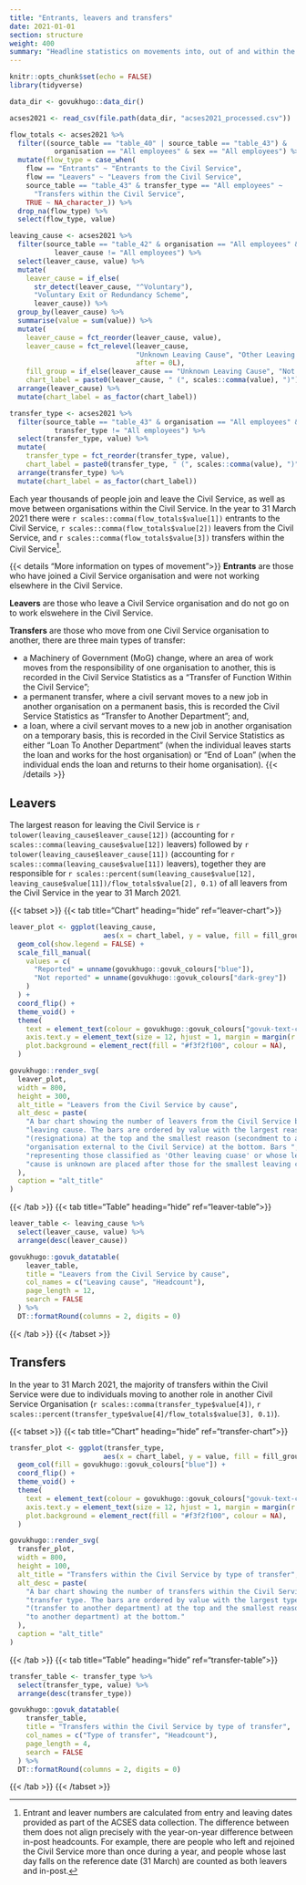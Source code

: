 ```yaml
---
title: "Entrants, leavers and transfers"
date: 2021-01-01
section: structure
weight: 400
summary: "Headline statistics on movements into, out of and within the Civil Service"
---
```


```r
knitr::opts_chunk$set(echo = FALSE)
library(tidyverse)

data_dir <- govukhugo::data_dir()

acses2021 <- read_csv(file.path(data_dir, "acses2021_processed.csv"))

flow_totals <- acses2021 %>%
  filter((source_table == "table_40" | source_table == "table_43") & 
           organisation == "All employees" & sex == "All employees") %>%
  mutate(flow_type = case_when(
    flow == "Entrants" ~ "Entrants to the Civil Service",
    flow == "Leavers" ~ "Leavers from the Civil Service",
    source_table == "table_43" & transfer_type == "All employees" ~ 
      "Transfers within the Civil Service",
    TRUE ~ NA_character_)) %>%
  drop_na(flow_type) %>%
  select(flow_type, value)

leaving_cause <- acses2021 %>%
  filter(source_table == "table_42" & organisation == "All employees" & 
           leaver_cause != "All employees") %>%
  select(leaver_cause, value) %>%
  mutate(
    leaver_cause = if_else(
      str_detect(leaver_cause, "^Voluntary"),
      "Voluntary Exit or Redundancy Scheme",
      leaver_cause)) %>%
  group_by(leaver_cause) %>%
  summarise(value = sum(value)) %>%
  mutate(
    leaver_cause = fct_reorder(leaver_cause, value),
    leaver_cause = fct_relevel(leaver_cause, 
                               "Unknown Leaving Cause", "Other Leaving Cause",
                               after = 0L),
    fill_group = if_else(leaver_cause == "Unknown Leaving Cause", "Not reported", "Reported"),
    chart_label = paste0(leaver_cause, " (", scales::comma(value), ")")) %>%
  arrange(leaver_cause) %>%
  mutate(chart_label = as_factor(chart_label))

transfer_type <- acses2021 %>%
  filter(source_table == "table_43" & organisation == "All employees" & 
           transfer_type != "All employees") %>%
  select(transfer_type, value) %>%
  mutate(
    transfer_type = fct_reorder(transfer_type, value),
    chart_label = paste0(transfer_type, " (", scales::comma(value), ")")) %>%
  arrange(transfer_type) %>%
  mutate(chart_label = as_factor(chart_label))

```

Each year thousands of people join and leave the Civil Service, as well as move between organisations within the Civil Service. In the year to 31 March 2021 there were `r scales::comma(flow_totals$value[1])` entrants to the Civil Service, `r scales::comma(flow_totals$value[2])` leavers from the Civil Service, and `r scales::comma(flow_totals$value[3])` transfers within the Civil Service[^1].

{{< details "More information on types of movement">}}
**Entrants** are those who have joined a Civil Service organisation and were not working elsewhere in the Civil Service.

**Leavers** are those who leave a Civil Service organisation and do not go on to work elswehere in the Civil Service.

**Transfers** are those who move from one Civil Service organisation to another, there are three main types of transfer:

- a Machinery of Government (MoG) change, where an area of work moves from the responsibility of one organisation to another, this is recorded in the Civil Service Statistics as a "Transfer of Function Within the Civil Service";
- a permanent transfer, where a civil servant moves to a new job in another organisation on a permanent basis, this is recorded the Civil Service Statistics as "Transfer to Another Department"; and,
- a loan, where a civil servant moves to a new job in another organisation on a temporary basis, this is recorded in the Civil Service Statistics as either "Loan To Another Department" (when the individual leaves starts the loan and works for the host organisation) or "End of Loan" (when the individual ends the loan and returns to their home organisation).
{{< /details >}}

## Leavers
The largest reason for leaving the Civil Service is `r tolower(leaving_cause$leaver_cause[12])` (accounting for `r scales::comma(leaving_cause$value[12])` leavers) followed by `r tolower(leaving_cause$leaver_cause[11])` (accounting for `r scales::comma(leaving_cause$value[11])` leavers), together they are responsible for `r scales::percent(sum(leaving_cause$value[12], leaving_cause$value[11])/flow_totals$value[2], 0.1)` of all leavers from the Civil Service in the year to 31 March 2021.

::::{.govuk-grid-row .data-card}
:::{.govuk-grid-column-full-width .data-display}
{{< tabset >}}
{{< tab title="Chart" heading="hide" ref="leaver-chart">}}
```r

leaver_plot <- ggplot(leaving_cause,
                       aes(x = chart_label, y = value, fill = fill_group)) +
  geom_col(show.legend = FALSE) +
  scale_fill_manual(
    values = c(
      "Reported" = unname(govukhugo::govuk_colours["blue"]),
      "Not reported" = unname(govukhugo::govuk_colours["dark-grey"])
    )
  ) +
  coord_flip() +
  theme_void() +
  theme(
    text = element_text(colour = govukhugo::govuk_colours["govuk-text-colour"]),
    axis.text.y = element_text(size = 12, hjust = 1, margin = margin(r = 3)),
    plot.background = element_rect(fill = "#f3f2f100", colour = NA),
  )

govukhugo::render_svg(
  leaver_plot,
  width = 800,
  height = 300,
  alt_title = "Leavers from the Civil Service by cause",
  alt_desc = paste(
    "A bar chart showing the number of leavers from the Civil Service by",
    "leaving cause. The bars are ordered by value with the largest reason",
    "(resignationa) at the top and the smallest reason (secondment to an",
    "organisation external to the Civil Service) at the bottom. Bars ",
    "representing those classified as 'Other leaving cuase' or whose leaving",
    "cause is unknown are placed after those for the smallest leaving cause."
  ),
  caption = "alt_title"
)

```
{{< /tab >}}
{{< tab title="Table" heading="hide" ref="leaver-table">}}
```r

leaver_table <- leaving_cause %>%
  select(leaver_cause, value) %>%
  arrange(desc(leaver_cause))

govukhugo::govuk_datatable(
    leaver_table,
    title = "Leavers from the Civil Service by cause",
    col_names = c("Leaving cause", "Headcount"),
    page_length = 12,
    search = FALSE
  ) %>%
  DT::formatRound(columns = 2, digits = 0)
```
{{< /tab >}}
{{< /tabset >}}

:::
::::

## Transfers
In the year to 31 March 2021, the majority of transfers within the Civil Service were due to individuals moving to another role in another Civil Service Organisation (`r scales::comma(transfer_type$value[4])`, `r scales::percent(transfer_type$value[4]/flow_totals$value[3], 0.1)`).

::::{.govuk-grid-row .data-card}
:::{.govuk-grid-column-full-width .data-display}
{{< tabset >}}
{{< tab title="Chart" heading="hide" ref="transfer-chart">}}
```r

transfer_plot <- ggplot(transfer_type,
                       aes(x = chart_label, y = value, fill = fill_group)) +
  geom_col(fill = govukhugo::govuk_colours["blue"]) +
  coord_flip() +
  theme_void() +
  theme(
    text = element_text(colour = govukhugo::govuk_colours["govuk-text-colour"]),
    axis.text.y = element_text(size = 12, hjust = 1, margin = margin(r = 3)),
    plot.background = element_rect(fill = "#f3f2f100", colour = NA),
  )

govukhugo::render_svg(
  transfer_plot,
  width = 800,
  height = 100,
  alt_title = "Transfers within the Civil Service by type of transfer",
  alt_desc = paste(
    "A bar chart showing the number of transfers within the Civil Service by",
    "transfer type. The bars are ordered by value with the largest type",
    "(transfer to another department) at the top and the smallest reason (loan",
    "to another department) at the bottom."
  ),
  caption = "alt_title"
)

```
{{< /tab >}}
{{< tab title="Table" heading="hide" ref="transfer-table">}}
```r

transfer_table <- transfer_type %>%
  select(transfer_type, value) %>%
  arrange(desc(transfer_type))

govukhugo::govuk_datatable(
    transfer_table,
    title = "Transfers within the Civil Service by type of transfer",
    col_names = c("Type of transfer", "Headcount"),
    page_length = 4,
    search = FALSE
  ) %>%
  DT::formatRound(columns = 2, digits = 0)
```
{{< /tab >}}
{{< /tabset >}}

:::
::::

[^1]: Entrant and leaver numbers are calculated from entry and leaving dates provided as part of the ACSES data collection. The difference between them does not align precisely with the year-on-year difference between in-post headcounts. For example, there are people who left and rejoined the Civil Service more than once during a year, and people whose last day falls on the reference date (31 March) are counted as both leavers and in-post.
